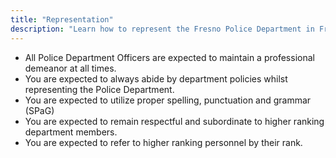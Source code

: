 ```yaml
---
title: "Representation"
description: "Learn how to represent the Fresno Police Department in Fresno Roleplay."
---
```


- All Police Department Officers are expected to maintain a professional demeanor at all times.
- You are expected to always abide by department policies whilst representing the Police Department.
- You are expected to utilize proper spelling, punctuation and grammar (SPaG)
- You are expected to remain respectful and subordinate to higher ranking department members.
- You are expected to refer to higher ranking personnel by their rank.